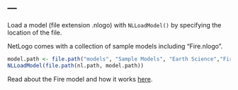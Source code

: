 ---
---
  
Load a model (file extension .nlogo) with `NLLoadModel()` by specifying the location of the file. 

NetLogo comes with a collection of sample models including "Fire.nlogo". 
  
```r
model.path <- file.path("models", "Sample Models", "Earth Science","Fire.nlogo")
NLLoadModel(file.path(nl.path, model.path))
```

Read about the Fire model and how it works [here](http://ccl.northwestern.edu/netlogo/models/Fire).